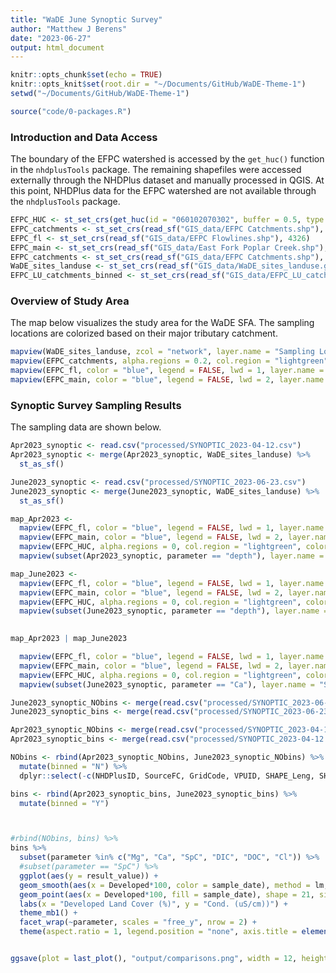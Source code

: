 ```yaml
---
title: "WaDE June Synoptic Survey"
author: "Matthew J Berens"
date: "2023-06-27"
output: html_document
---
```


```r
knitr::opts_chunk$set(echo = TRUE)
knitr::opts_knit$set(root.dir = "~/Documents/GitHub/WaDE-Theme-1")
setwd("~/Documents/GitHub/WaDE-Theme-1")
```

```r
source("code/0-packages.R")
```

### Introduction and Data Access
The boundary of the EFPC watershed is accessed by the `get_huc()` function in the `nhdplusTools` package. The remaining shapefiles were accessed externally through the NHDPlus dataset and manually processed in QGIS. At this point, NHDPlus data for the EFPC watershed are not available through the `nhdplusTools` package.
```r
EFPC_HUC <- st_set_crs(get_huc(id = "060102070302", buffer = 0.5, type = "huc12"), 4326)
EFPC_catchments <- st_set_crs(read_sf("GIS_data/EFPC Catchments.shp"), 4326)
EFPC_fl <- st_set_crs(read_sf("GIS_data/EFPC Flowlines.shp"), 4326)
EFPC_main <- st_set_crs(read_sf("GIS_data/East Fork Poplar Creek.shp"), 4326)
EFPC_catchments <- st_set_crs(read_sf("GIS_data/EFPC Catchments.shp"), 4326)
WaDE_sites_landuse <- st_set_crs(read_sf("GIS_data/WaDE_sites_landuse.gpkg"), 4326)
EFPC_LU_catchments_binned <- st_set_crs(read_sf("GIS_data/EFPC_LU_catchments_binned.gpkg"), 4326)
```


### Overview of Study Area
The map below visualizes the study area for the WaDE SFA. The sampling locations are colorized based on their major tributary catchment.
```r
mapview(WaDE_sites_landuse, zcol = "network", layer.name = "Sampling Locations", alpha.region = 1, label = "site_name", col.regions = RColorBrewer::brewer.pal(length(unique(WaDE_sites_landuse$network)), "Spectral")) +
mapview(EFPC_catchments, alpha.regions = 0.2, col.region = "lightgreen", color = "black", legend = FALSE, lwd=1, layer.name = "EFK Catchments") +
mapview(EFPC_fl, color = "blue", legend = FALSE, lwd = 1, layer.name = "NHD Flowlines") +
mapview(EFPC_main, color = "blue", legend = FALSE, lwd = 2, layer.name = "EFK Main Branch")

```


### Synoptic Survey Sampling Results
The sampling data are shown below.
```r
Apr2023_synoptic <- read.csv("processed/SYNOPTIC_2023-04-12.csv")
Apr2023_synoptic <- merge(Apr2023_synoptic, WaDE_sites_landuse) %>%
  st_as_sf()

June2023_synoptic <- read.csv("processed/SYNOPTIC_2023-06-23.csv")
June2023_synoptic <- merge(June2023_synoptic, WaDE_sites_landuse) %>%
  st_as_sf()
```


```r
map_Apr2023 <-
  mapview(EFPC_fl, color = "blue", legend = FALSE, lwd = 1, layer.name = "NHD Flowlines") +
  mapview(EFPC_main, color = "blue", legend = FALSE, lwd = 2, layer.name = "EFK Main Branch") +
  mapview(EFPC_HUC, alpha.regions = 0, col.region = "lightgreen", color = "darkgreen", legend = FALSE, lwd=2) +
  mapview(subset(Apr2023_synoptic, parameter == "depth"), layer.name = "Flow Status", zcol = "flow_status", alpha.region = 1, label = "site_name", col.regions = c("red", "#57cc99","#ffd60a" )) 
```


```r
map_June2023 <-
  mapview(EFPC_fl, color = "blue", legend = FALSE, lwd = 1, layer.name = "NHD Flowlines") +
  mapview(EFPC_main, color = "blue", legend = FALSE, lwd = 2, layer.name = "EFK Main Branch") +
  mapview(EFPC_HUC, alpha.regions = 0, col.region = "lightgreen", color = "darkgreen", legend = FALSE, lwd=2) +
  mapview(subset(June2023_synoptic, parameter == "depth"), layer.name = "Flow Status", zcol = "flow_status", alpha.region = 1, label = "site_name", col.regions = c("red", "#57cc99","#ffd60a")) 
  

map_Apr2023 | map_June2023
```


```r
  mapview(EFPC_fl, color = "blue", legend = FALSE, lwd = 1, layer.name = "NHD Flowlines") +
  mapview(EFPC_main, color = "blue", legend = FALSE, lwd = 2, layer.name = "EFK Main Branch") +
  mapview(EFPC_HUC, alpha.regions = 0, col.region = "lightgreen", color = "darkgreen", legend = FALSE, lwd=2) +
  mapview(subset(June2023_synoptic, parameter == "Ca"), layer.name = "Silicon", zcol = "result_value", alpha.region = 1, label = "site_name", col.regions = RColorBrewer::brewer.pal(20, "Blues")) 
```



```r
June2023_synoptic_NObins <- merge(read.csv("processed/SYNOPTIC_2023-06-23.csv"), st_drop_geometry(WaDE_sites_landuse))
June2023_synoptic_bins <- merge(read.csv("processed/SYNOPTIC_2023-06-23.csv"), st_drop_geometry(EFPC_LU_catchments_binned))

Apr2023_synoptic_NObins <- merge(read.csv("processed/SYNOPTIC_2023-04-12.csv"), st_drop_geometry(WaDE_sites_landuse))
Apr2023_synoptic_bins <- merge(read.csv("processed/SYNOPTIC_2023-04-12.csv"), st_drop_geometry(EFPC_LU_catchments_binned))

NObins <- rbind(Apr2023_synoptic_NObins, June2023_synoptic_NObins) %>%
  mutate(binned = "N") %>%
  dplyr::select(-c(NHDPlusID, SourceFC, GridCode, VPUID, SHAPE_Leng, SHAPE_Area, project_name, network, theme, OBJECTID.1, OBJECTID))

bins <- rbind(Apr2023_synoptic_bins, June2023_synoptic_bins) %>%
  mutate(binned = "Y")



#rbind(NObins, bins) %>%
bins %>%
  subset(parameter %in% c("Mg", "Ca", "SpC", "DIC", "DOC", "Cl")) %>%
  #subset(parameter == "SpC") %>%
  ggplot(aes(y = result_value)) +
  geom_smooth(aes(x = Developed*100, color = sample_date), method = lm, se = TRUE) +
  geom_point(aes(x = Developed*100, fill = sample_date), shape = 21, size = 4) +
  labs(x = "Developed Land Cover (%)", y = "Cond. (uS/cm))") +
  theme_mb1() +
  facet_wrap(~parameter, scales = "free_y", nrow = 2) +
  theme(aspect.ratio = 1, legend.position = "none", axis.title = element_text(size = 18), axis.text = element_text(size = 18))


ggsave(plot = last_plot(), "output/comparisons.png", width = 12, height = 9, units = "in")
  
```